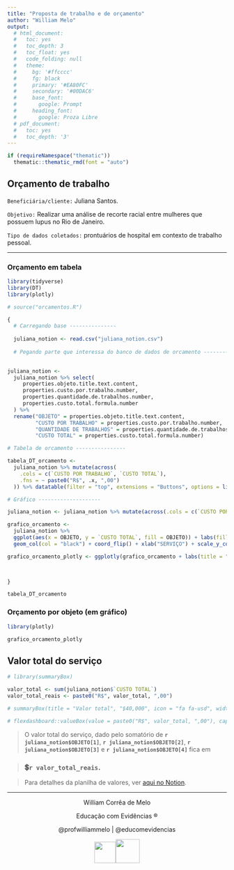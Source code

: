 ---
title: "Proposta de trabalho e de orçamento"
author: "William Melo"
output:
  # html_document:
  #   toc: yes
  #   toc_depth: 3
  #   toc_float: yes
  #   code_folding: null
  #   theme:
  #     bg: '#ffcccc'
  #     fg: black
  #     primary: '#EA80FC'
  #     secondary: '#00DAC6'
  #     base_font:
  #       google: Prompt
  #     heading_font:
  #       google: Proza Libre
  # pdf_document:
  #   toc: yes
  #   toc_depth: '3'
---

```{r setup, include=FALSE}
if (requireNamespace("thematic")) 
  thematic::thematic_rmd(font = "auto")

```

## Orçamento de trabalho {.tabset .tabset-pills}

`Beneficiária/cliente:` Juliana Santos.

`Objetivo:` Realizar uma análise de recorte racial entre mulheres que possuem lupus no Rio de Janeiro.

`Tipo de dados coletados:` prontuários de hospital em contexto de trabalho pessoal.

------------------------------------------------------------------------

### Orçamento em tabela

```{r echo=FALSE, message=FALSE, warning=FALSE}

library(tidyverse)
library(DT)
library(plotly)

# source("orcamentos.R")

{
  # Carregando base ---------------
  
  juliana_notion <- read.csv("juliana_notion.csv")
  
  # Pegando parte que interessa do banco de dados de orcamento ------------

  
juliana_notion <-
  juliana_notion %>% select(
     properties.objeto.title.text.content, 
     properties.custo.por.trabalho.number,
     properties.quantidade.de.trabalhos.number,
     properties.custo.total.formula.number
  ) %>% 
  rename("OBJETO" = properties.objeto.title.text.content,
         "CUSTO POR TRABALHO" = properties.custo.por.trabalho.number,
         "QUANTIDADE DE TRABALHOS" = properties.quantidade.de.trabalhos.number,
         "CUSTO TOTAL" = properties.custo.total.formula.number)

# Tabela de orcamento ----------------

tabela_DT_orcamento <-
  juliana_notion %>% mutate(across(
    .cols = c(`CUSTO POR TRABALHO`, `CUSTO TOTAL`),
    .fns = ~ paste0("R$", .x, ",00")
  )) %>% datatable(filter = "top", extensions = "Buttons", options = list(dom = "Bfrtip", buttons = c('copy', 'csv', 'excel', 'pdf', 'print')))

# Gráfico --------------------

juliana_notion <- juliana_notion %>% mutate(across(.cols = c(`CUSTO POR TRABALHO`, `QUANTIDADE DE TRABALHOS`, `CUSTO TOTAL`), .fns = ~as.numeric(.x))) 

grafico_orcamento <-
  juliana_notion %>%
  ggplot(aes(x = OBJETO, y = `CUSTO TOTAL`, fill = OBJETO)) + labs(fill = "SERVIÇO") + 
  geom_col(col = "black") + coord_flip() + xlab("SERVIÇO") + scale_y_continuous(labels = function(x){paste0("R$", x, ",00")}) 

grafico_orcamento_plotly <- ggplotly(grafico_orcamento + labs(title = "Valores por servico", caption = "William Melo"))


  
}

tabela_DT_orcamento


```

### Orçamento por objeto (em gráfico)

```{r echo=FALSE, message=FALSE, warning=FALSE,  fig.width=15, fig.height=4}

library(plotly)

grafico_orcamento_plotly


```

## Valor total do serviço

```{r echo=FALSE, message=FALSE, warning=FALSE, results='asis'}

# library(summaryBox)

valor_total <- sum(juliana_notion$`CUSTO TOTAL`)
valor_total_reais <- paste0("R$", valor_total, ",00")

# summaryBox(title = "Valor total", "$40,000", icon = "fa fa-usd", width = 3)

# flexdashboard::valueBox(value = paste0("R$", valor_total, ",00"), caption = "Somatório dos serviços", color = "purple", href = "https://williammelo.notion.site/210829c930904500b9e9e7d9d91929ea?v=df08a0ce25cf43a29f440188c3c5400f")


```

> O valor total do serviço, dado pelo somatório de **`r juliana_notion$OBJETO[1]`**, **`r juliana_notion$OBJETO[2]`**, **`r juliana_notion$OBJETO[3]`** e **`r juliana_notion$OBJETO[4]`** fica em

> ### 💲`r valor_total_reais`.

> Para detalhes da planilha de valores, ver [aqui no Notion](https://williammelo.notion.site/210829c930904500b9e9e7d9d91929ea?v=df08a0ce25cf43a29f440188c3c5400f).

------------------------------------------------------------------------

<center>

William Corrêa de Melo

Educação com Evidências ®️

@profwilliammelo \| @educomevidencias

![](images/Sem%20nome%20(400%C2%A0%C3%97%C2%A0400%C2%A0px)%20(1).png){width="49"}![](images/Logo%20EcE%20sem%20nome.png){width="55"}

</center>
